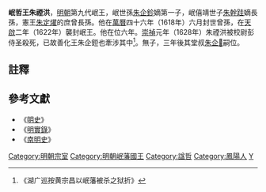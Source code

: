 '''岷哲王朱禋洪'''{{BD|？||1628年|catIdx=Z}}，[[明朝|明朝]]第九代岷王，岷世孫[[朱企鉁|朱企鉁]]嫡第一子，岷僖靖世子[[朱幹跬|朱幹跬]]嫡長孫，憲王[[朱定燿|朱定燿]]的庶曾長孫。他在[[萬曆|萬曆]]四十六年（1618年）六月封世曾孫，在[[天啟|天啟]]二年（1622年）襲封岷王。他在位六年。[[崇禎|崇禎]]元年（1628年）朱禋洪被校尉彭侍圣殺死，已故善化王朱企鋀也牽涉其中<ref>《湖广巡按黄宗昌以岷藩被杀之狱折》</ref>。無子，三年後其堂叔[[朱企𨰘|朱企𨰘]]嗣位。

==註釋==
{{reflist}}

==參考文獻==
*《[[明史|明史]]》
*《[[明實錄|明實錄]]》
*《[[南明史_(錢海岳)|南明史]]》

{{s-start}}
{{s-bef|before=曾祖父憲王[[朱定燿|朱定燿]]}}
{{s-ttl|title=[[明朝藩王列表_(岷王系)|明岷國國王]]|years=1622年－1628年}}
{{s-after|堂叔顯王[[朱企𨰘|朱企𨰘]]}}
{{end}}

[[Category:明朝宗室|Category:明朝宗室]]
[[Category:明朝岷藩國王|Category:明朝岷藩國王]]
[[Category:諡哲|Category:諡哲]]
[[Category:鳳陽人|Category:鳳陽人]]
[[Category:朱姓|Y]]